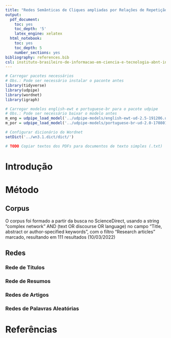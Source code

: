 ```yaml
---
title: "Redes Semânticas de Cliques ampliadas por Relações de Repetição Sinonímica, Hiperonímica e Anafórica"
output:
  pdf_document:
    toc: yes
    toc_depth: '5'
    latex_engine: xelatex
  html_notebook:
    toc: yes
    toc_depth: 5
    number_sections: yes
bibliography: references.bib
csl: instituto-brasileiro-de-informacao-em-ciencia-e-tecnologia-abnt-initials.csl
---
```


```r
# Carregar pacotes necessários
# Obs.: Pode ser necessário instalar o paconte antes
library(tidyverse)
library(udpipe)
library(wordnet)
library(igraph)

# Carregar modelos english-ewt e portuguese-br para o pacote udpipe
# Obs.: Pode ser necessário baixar o modelo antes
m_eng = udpipe_load_model('../udpipe-models/english-ewt-ud-2.5-191206.udpipe')
m_por = udpipe_load_model('../udpipe-models/portuguese-br-ud-2.0-170801.udpipe')

# Configurar dicionário do Wordnet
setDict('../wn3.1.dict/dict/')

# TODO Copiar textos dos PDFs para documentos de texto simples (.txt)
```

# Introdução

# Método

## Corpus

O corpus foi formado a partir da busca no ScienceDirect, usando a string "complex network" AND (text OR discourse OR language) no campo "Title, abstract or author-specified keywords", com o filtro "Research articles" marcado, resultando em 111 resultados (10/03/2022)

## Redes

### Rede de Títulos

### Rede de Resumos

### Redes de Artigos

### Redes de Palavras Aleatórias

# Referências
